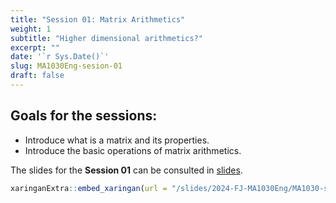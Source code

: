 ```yaml
---
title: "Session 01: Matrix Arithmetics"
weight: 1
subtitle: "Higher dimensional arithmetics?"
excerpt: ""
date: '`r Sys.Date()`'
slug: MA1030Eng-sesion-01
draft: false
---
```


## Goals for the sessions:
 * Introduce what is a matrix and its properties.
 * Introduce the basic operations of matrix arithmetics.

The slides for the  **Session 01** can be consulted in [slides](/slides/2024-FJ-MA1030Eng/MA1030-sesion-01).

```r
xaringanExtra::embed_xaringan(url = "/slides/2024-FJ-MA1030Eng/MA1030-sesion-01", ratio = "4:3")
```